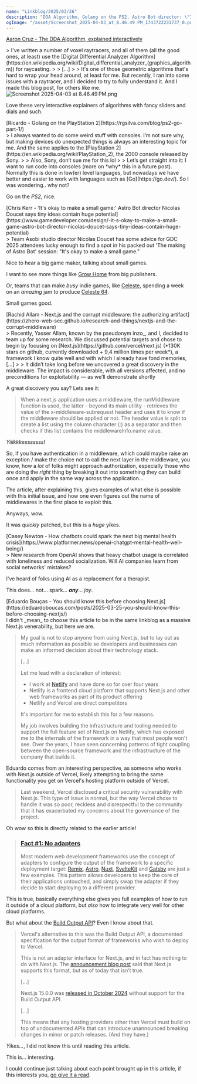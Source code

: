 ```yaml
---
name: "Linkblog/2025/03/26"
description: "DDA Algorithm, Golang on the PS2, Astro Bot director: \"It's okay to make a small game\", Next.js horrible middleware vulnerability, Chatbots spark the next mental health crsis, You should know this before choosing Next.js."
ogImage: "/asset/Screenshot_2025-04-03_at_8.46.49 PM_1743722231737_0.png"
---
```


[Aaron Cruz - The DDA Algorithm, explained interactively](https://aaaa.sh/creatures/dda-algorithm-interactive/)

<div class="ml-[2rem] mb-8">
> I've written a number of voxel raytracers, and all of them (all the good ones, at least) use the [Digital Differential Analyzer Algorithm](https://en.wikipedia.org/wiki/Digital_differential_analyzer_(graphics_algorithm)) for raycasting.
>
> [...]
>
> It's one of those geometric algorithms that's hard to wrap your head around, at least for me. But recently, I ran into some issues with a raytracer, and I decided to try to fully understand it. And I made this blog post, for others like me.

<Image src='/asset/Screenshot_2025-04-03_at_8.46.49 PM_1743722231737_0.png' alt='Screenshot 2025-04-03 at 8.46.49 PM.png' width={474} height={500} />

Love these very interactive explainers of algorithms with fancy sliders and dials and such.

</div>
[Ricardo - Golang on the PlayStation 2](https://rgsilva.com/blog/ps2-go-part-1/)

<div class="ml-[2rem] mb-8">
> I always wanted to do some weird stuff with consoles. I’m not sure why, but making devices do unexpected things is always an interesting topic for me. And the same applies to the [PlayStation 2](https://en.wikipedia.org/wiki/PlayStation_2), the 2000 console released by Sony.
>
> Also, Sony, don’t sue me for this lol
>
> Let’s get straight into it: I want to run code into consoles (more on *why* this in a future post). Normally this is done in low(er) level languages, but nowadays we have better and easier to work with languages such as [Go](https://go.dev/). So I was wondering.. why not?

Go on the _PS2_, nice.

</div>
[Chris Kerr - 'It's okay to make a small game:' Astro Bot director Nicolas Doucet says tiny ideas contain huge potential](https://www.gamedeveloper.com/design/-it-s-okay-to-make-a-small-game-astro-bot-director-nicolas-doucet-says-tiny-ideas-contain-huge-potential)

<div class="ml-[2rem] mb-8">
> Team Asobi studio director Nicolas Doucet has some advice for GDC 2025 attendees lucky enough to find a spot in his packed out 'The making of Astro Bot' session: "It's okay to make a small game."

Nice to hear a big game maker, talking about small games.

I want to see more things like [Grow Home](https://en.wikipedia.org/wiki/Grow_Home) from big publishers.

Or, teams that can make _busy_ indie games, like [Celeste](https://en.wikipedia.org/wiki/Celeste_(video_game)), spending a week on an _amazing_ jam to produce [Celeste 64](https://en.wikipedia.org/wiki/Celeste_64:_Fragments_of_the_Mountain).

Small games good.

</div>
[Rachid Allam - Next.js and the corrupt middleware: the authorizing artifact](https://zhero-web-sec.github.io/research-and-things/nextjs-and-the-corrupt-middleware)

<div class="ml-[2rem] mb-8">
> Recently, Yasser Allam, known by the pseudonym inzo_, and I, decided to team up for some research. We discussed potential targets and chose to begin by focusing on [Next.js](https://github.com/vercel/next.js) (*130K stars on github, currently downloaded + 9,4 million times per week*), a framework I know quite well and with which I already have fond memories, [...]
>
> It didn’t take long before we uncovered a great discovery in the middleware. The impact is considerable, with all versions affected, and no preconditions for exploitability — as we’ll demonstrate shortly

A great discovery you say? Lets see it:

> When a next.js application uses a middleware, the runMiddleware function is used, the latter - beyond its main utility - retrieves the value of the x-middleware-subrequest header and uses it to know if the middleware should be applied or not. The header value is split to create a list using the column character (:) as a separator and then checks if this list contains the middlewareInfo.name value.

_Yiiikkkeessssss_!

So, if you have authentication in a middleware, which could maybe raise an exception / make the choice not to call the next layer in the middleware, you know, how a _lot_ of folks might approach authorization, especially those who are doing the _right_ thing by breaking it out into something they can build once and apply in the same way across the application...

The article, after explaining this, gives examples of what else is possible with this initial issue, and how one even figures out the name of middlewares in the first place to exploit this.

Anyways, wow.

It was _quickly_ patched, but this is a _huge_ yikes.

</div>
[Casey Newton - How chatbots could spark the next big mental health crisis](https://www.platformer.news/openai-chatgpt-mental-health-well-being/)

<div class="ml-[2rem] mb-8">
> New research from OpenAI shows that heavy chatbot usage is correlated with loneliness and reduced socialization. Will AI companies learn from social networks' mistakes?

I've heard of folks using AI as a replacement for a therapist.

This does... not... spark... _**any**_... _joy_.

</div>
[Eduardo Bouças - You should know this before choosing Next.js](https://eduardoboucas.com/posts/2025-03-25-you-should-know-this-before-choosing-nextjs/)

<div class="ml-[2rem] mb-8">
I didn't _mean_ to choose this article to be in the same linkblog as a massive Next.js venerability, but here we are.

> My goal is not to stop anyone from using Next.js, but to lay out as much information as possible so developers and businesses can make an informed decision about their technology stack.
>
> [...]
>
> Let me lead with a declaration of interest:
>
> - I work at [Netlify](https://www.netlify.com/) and have done so for over four years
> - Netlify is a frontend cloud platform that supports Next.js and other web frameworks as part of its product offering
> - Netlify and Vercel are direct competitors
>
> It's important for me to establish this for a few reasons.
>
> My job involves building the infrastructure and tooling needed to support the full feature set of Next.js on Netlify, which has exposed me to the internals of the framework in a way that most people won't see. Over the years, I have seen concerning patterns of tight coupling between the open-source framework and the infrastructure of the company that builds it.

Eduardo comes from an interesting perspective, as someone who works with Next.js outside of Vercel, likely attempting to bring the same functionality you get on Vercel's hosting platform outside of Vercel.

> Last weekend, Vercel disclosed a critical security vulnerability with Next.js. This type of issue is normal, but the way Vercel chose to handle it was so poor, reckless and disrespectful to the community that it has exacerbated my concerns about the governance of the project.

Oh wow so this is directly related to the earlier article!

> ### [Fact #1: No adapters](https://eduardoboucas.com/posts/2025-03-25-you-should-know-this-before-choosing-nextjs/#fact-1-no-adapters)
>
> Most modern web development frameworks use the concept of adapters to configure the output of the framework to a specific deployment target: [Remix](https://remix.run/docs/en/main/discussion/runtimes), [Astro](https://docs.astro.build/en/reference/adapter-reference/), [Nuxt](https://nitro.build/deploy/custom-presets), [SvelteKit](https://kit.svelte.dev/docs/adapters) and [Gatsby](https://www.gatsbyjs.com/docs/how-to/previews-deploys-hosting/adapters/) are just a few examples. This pattern allows developers to keep the core of their applications untouched, and simply swap the adapter if they decide to start deploying to a different provider.

This is true, basically everything else gives you full examples of how to run it outside of a cloud platform, but _also_ how to integrate very well for other cloud platforms.

But what about the [Build Output API](https://vercel.com/docs/build-output-api)? Even I know about that.

> Vercel's alternative to this was the Build Output API, a documented specification for the output format of frameworks who wish to deploy to Vercel.
>
> This is not an adapter interface for Next.js, and in fact has nothing to do with Next.js. The [announcement blog post](https://vercel.com/blog/build-output-api) said that Next.js supports this format, but as of today that isn’t true.
>
> [...]
>
> Next.js 15.0.0 was [released in October 2024](https://nextjs.org/blog/next-15) without support for the Build Output API.
>
> [...]
>
> This means that any hosting providers other than Vercel must build on top of undocumented APIs that can introduce unannounced breaking changes in minor or patch releases. (And they have.)

_Yikes..._, I did not know this until reading this article.

This is... interesting.

I could continue just talking about each point brought up in this article, if this interests you, [go give it a read](https://eduardoboucas.com/posts/2025-03-25-you-should-know-this-before-choosing-nextjs/#fact-1-no-adapters).

</div>
